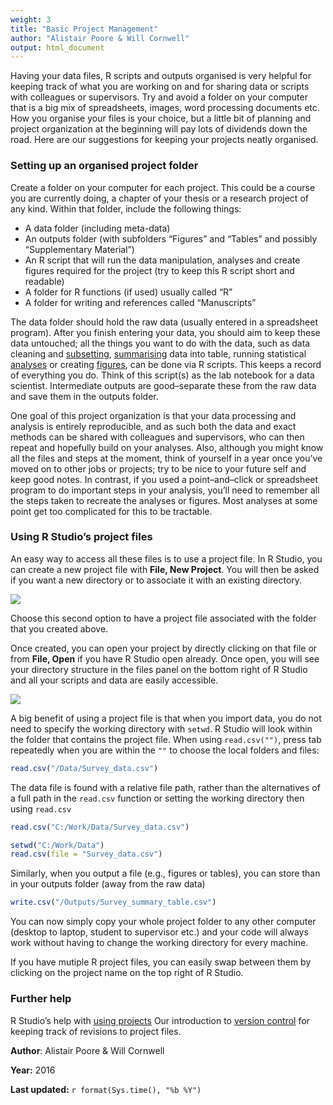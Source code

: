 ```yaml
---
weight: 3
title: "Basic Project Management"
author: "Alistair Poore & Will Cornwell"
output: html_document
---
```


Having your data files, R scripts and outputs organised is very helpful for keeping track of what you are working on and for sharing data or scripts with colleagues or supervisors. Try and avoid a folder on your computer that is a big mix of spreadsheets, images, word processing documents etc. How you organise your files is your choice, but a little bit of planning and project organization at the beginning will pay lots of dividends down the road.  Here are our suggestions for keeping your projects neatly organised.

### Setting up an organised project folder
 
Create a folder on your computer for each project. This could be a course you are currently doing, a chapter of your thesis or a research project of any kind. Within that folder, include the following things:

* A data folder (including meta-data)
* An outputs folder (with subfolders "Figures" and "Tables" and possibly "Supplementary Material")
* An R script that will run the data manipulation, analyses and create figures required for the project (try to keep this R script short and readable)
* A folder for R functions (if used) usually called "R"
* A folder for writing and references called "Manuscripts"

The data folder should hold the raw data (usually entered in a spreadsheet program).   After you finish entering your data, you should aim to keep these data untouched; all the things you want to do with the data, such as data cleaning and [subsetting](/data-manipulation/subsetting-data), [summarising](/data-manipulation/summarising-data) data into table, running statistical [analyses](/statistics) or creating [figures](/graphics), can be done via R scripts.  This keeps a record of everything you do.  Think of this script(s) as the lab notebook for a data scientist. Intermediate outputs are good--separate these from the raw data and save them in the outputs folder.

One goal of this project organization is that your data processing and analysis is entirely reproducible, and as such both the data and exact methods can be shared with colleagues and supervisors, who can then repeat and hopefully build on your analyses. Also, although you might know all the files and steps at the moment, think of yourself in a year once you've moved on to other jobs or projects; try to be nice to your future self and keep good notes. In contrast, if you used a point--and--click or spreadsheet program to do important steps in your analysis, you'll need to remember all the steps taken to recreate the analyses or figures.  Most analyses at some point get too complicated for this to be tractable.  
  

### Using R Studio's project files
 
An easy way to access all these files is to use a project file. In R Studio, you can create a new project file with **File, New Project**. You will then be asked if you want a new directory or to associate it with an existing directory. 

![](projects_new.png)

Choose this second option to have a project file associated with the folder that you created above.

Once created, you can open your project by directly clicking on that file or from **File, Open** if you have R Studio open already. Once open, you will see your directory structure in the files panel on the bottom right of R Studio and all your scripts and data are easily accessible.

![](Basic_project_managment_image.jpg)


A big benefit of using a project file is that when you import data, you do not need to specify the working directory with `setwd`. R Studio will look within the folder that contains the project file. When using `read.csv("")`, press tab repeatedly when you are within the `""` to choose the local folders and files:

```r
read.csv("/Data/Survey_data.csv")
```

The data file is found with a relative file path, rather than the alternatives of a full path in the `read.csv` function or setting the working directory then using `read.csv`

```r
read.csv("C:/Work/Data/Survey_data.csv")

setwd("C:/Work/Data")
read.csv(file = "Survey_data.csv")
```

Similarly, when you output a file (e.g., figures or tables), you can store than in your outputs folder (away from the raw data)

```r
write.csv("/Outputs/Survey_summary_table.csv")
```

You can now simply copy your whole project folder to any other computer (desktop to laptop, student to supervisor etc.) and your code will always work without having to change the working directory for every machine.

If you have mutiple R project files, you can easily swap between them by clicking on the project name on the top right of R Studio.
  

### Further help
 
R Studio's help with [using projects](https://support.rstudio.com/hc/en-us/articles/200526207-Using-Projects)
Our introduction to [version control](/coding-skills/version-control/) for keeping track of revisions to project files.
  

**Author**: Alistair Poore & Will Cornwell
 
**Year:** 2016

**Last updated:** `r format(Sys.time(), "%b %Y")`
